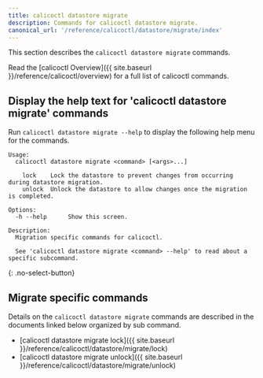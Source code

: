 ```yaml
---
title: calicoctl datastore migrate
description: Commands for calicoctl datastore migrate. 
canonical_url: '/reference/calicoctl/datastore/migrate/index'
---
```


This section describes the `calicoctl datastore migrate` commands.

Read the [calicoctl Overview]({{ site.baseurl }}/reference/calicoctl/overview)
for a full list of calicoctl commands.

## Display the help text for 'calicoctl datastore migrate' commands

Run `calicoctl datastore migrate --help` to display the following help menu for the
commands.

```
Usage:
  calicoctl datastore migrate <command> [<args>...]

    lock    Lock the datastore to prevent changes from occurring during datastore migration.
    unlock  Unlock the datastore to allow changes once the migration is completed.

Options:
  -h --help      Show this screen.

Description:
  Migration specific commands for calicoctl.

  See 'calicoctl datastore migrate <command> --help' to read about a specific subcommand.
```
{: .no-select-button}

## Migrate specific commands

Details on the `calicoctl datastore migrate` commands are described in the documents linked below
organized by sub command.

-  [calicoctl datastore migrate lock]({{ site.baseurl }}/reference/calicoctl/datastore/migrate/lock)
-  [calicoctl datastore migrate unlock]({{ site.baseurl }}/reference/calicoctl/datastore/migrate/unlock)
